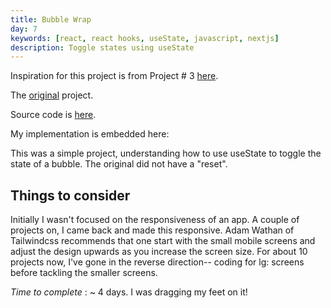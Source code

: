 ```yaml
---
title: Bubble Wrap
day: 7
keywords: [react, react hooks, useState, javascript, nextjs]
description: Toggle states using useState
---
```

Inspiration for this project is from Project # 3 [here](https://shannoncrabill.com/blog/7-days-7-websites/).

The [original](https://bubble-wrap.netlify.app/) project.

Source code is [here](https://github.com/pramam/nextjs-reactprojects/commits/main/components/0-Bubbles). 

My implementation is embedded here:
<BubbleWrap rows={8} cols={10}/>

This was a simple project, understanding how to use useState to toggle the state of a bubble. The original did not have a "reset".

## Things to consider
Initially I wasn't focused on the responsiveness of an app. A couple of projects on, I came back and made this responsive. Adam Wathan of Tailwindcss recommends that one start with the small mobile screens and adjust the design upwards as you increase the screen size. For about 10 projects now, I've gone in the reverse direction-- coding for lg: screens before tackling the smaller screens.

_Time to complete_ : ~ 4 days. I was dragging my feet on it!